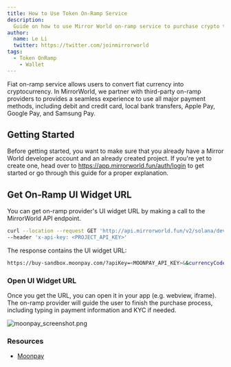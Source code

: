 ```yaml
---
title: How to Use Token On-Ramp Service
description:
  Guide on how to use Mirror World on-ramp service to purchase crypto token
author:
  name: Le Li
  twitter: https://twitter.com/joinmirrorworld
tags:
  - Token OnRamp
	- Wallet
---
```


Fiat on-ramp service allows users to convert fiat currency into cryptocurrency. In MirrorWorld, we partner with third-party on-ramp providers to provides a seamless experience to use all major payment methods, including debit and credit card, local bank transfers, Apple Pay, Google Pay, and Samsung Pay.

## Getting Started

Before getting started, you want to make sure that you already have a Mirror
World developer account and an already created project. If you're yet to create
one, head over to https://app.mirrorworld.fun/auth/login to get started or go
through this guide for a proper explanation.


## Get On-Ramp UI Widget URL
You can get on-ramp provider's UI widget URL by making a call to the MirrorWorld API endpoint.
```bash
curl --location --request GET 'http://api.mirrorworld.fun/v2/solana/devnet/wallet/on_ramp/get_url?email=<USER_EMAIL>&walletAddress=<RECEIVER_PUBLICK_ADDRESS>&currencyCode=<CRYPTO_CURRENCY_TICKER>' \
--header 'x-api-key: <PROJECT_API_KEY>'
````

The response contains the UI widget URL:
```bash
https://buy-sandbox.moonpay.com/?apiKey=<MOONPAY_API_KEY>&&currencyCode=<CRYPTO_CURRENCY_TICKER>&walletAddress=<RECEIVER_PUBLICK_ADDRESS>&email=<USER_EMAIL>&signature=1Mqv9xm6vzd%2BY40MF%2FHeVqHSx%2FJ9w5cB1%2
````

### Open UI Widget URL

Once you get the URL, you can open it in your app (e.g. webview, iframe). The on-ramp provider will guide the user to finish the purchase process, including typing in payment information and KYC if needed.

![moonpay_screenshot.png](/docs/images/tutorials/moonpay_screenshot.png)

### Resources
- [Moonpay](https://www.moonpay.com/)